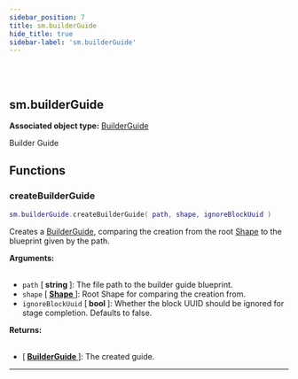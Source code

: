 ```yaml
---
sidebar_position: 7
title: sm.builderGuide
hide_title: true
sidebar-label: 'sm.builderGuide'
---
```


<br></br>

## sm.builderGuide

**Associated object type:** [BuilderGuide](/docs/lua/game_script_env/userdata/BuilderGuide)

Builder Guide

## Functions

### createBuilderGuide

```lua
sm.builderGuide.createBuilderGuide( path, shape, ignoreBlockUuid )
```

Creates a [BuilderGuide](/docs/game_script_env/userdata/BuilderGuide), comparing the creation from the root [Shape](/docs/game_script_env/userdata/Shape) to the blueprint given by the path.

<strong>Arguments:</strong> <br></br>

- <code>path</code> [<strong> string </strong>]: The file path to the builder guide blueprint.
- <code>shape</code> [<strong> <a href="/docs/lua/game_script_env/userdata/Shape"> Shape </a> </strong>]: Root Shape for comparing the creation from.
- <code>ignoreBlockUuid</code> [<strong> bool </strong>]: Whether the block UUID should be ignored for stage completion. Defaults to false.

<strong>Returns:</strong> <br></br>

- [<strong> <a href="/docs/lua/game_script_env/userdata/BuilderGuide"> BuilderGuide </a> </strong>]: The created guide.

---




